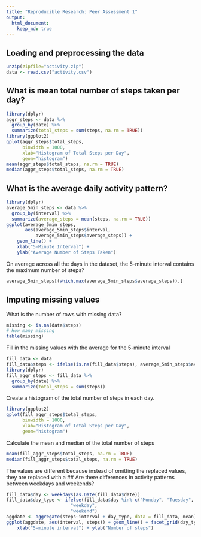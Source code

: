 ```yaml
---
title: "Reproducible Research: Peer Assessment 1"
output: 
  html_document:
    keep_md: true
---
```



## Loading and preprocessing the data
```r
unzip(zipfile="activity.zip")
data <- read.csv("activity.csv")
```


## What is mean total number of steps taken per day?
```r
library(dplyr)
aggr_steps <- data %>%
  group_by(date) %>%
  summarize(total_steps = sum(steps, na.rm = TRUE))
library(ggplot2)
qplot(aggr_steps$total_steps, 
      binwidth = 1000, 
      xlab="Histogram of Total Steps per Day", 
      geom="histogram")
mean(aggr_steps$total_steps, na.rm = TRUE)
median(aggr_steps$total_steps, na.rm = TRUE)
```

## What is the average daily activity pattern?
```r
library(dplyr)
average_5min_steps <- data %>%
  group_by(interval) %>%
  summarize(average_steps = mean(steps, na.rm = TRUE))
ggplot(average_5min_steps,
       aes(average_5min_steps$interval,
           average_5min_steps$average_steps)) + 
    geom_line() + 
    xlab("5-Minute Interval") +
    ylab("Average Number of Steps Taken")
```

On average across all the days in the dataset, the 5-minute interval contains
the maximum number of steps?
```r
average_5min_steps[(which.max(average_5min_steps$average_steps)),]
```

## Imputing missing values
What is the number of rows with missing data?
```r
missing <- is.na(data$steps)
# How many missing
table(missing)
```
Fill in the missing values with the average for the 5-minute interval
```r
fill_data <- data
fill_data$steps <- ifelse(is.na(fill_data$steps), average_5min_steps$average_steps, fill_data$steps)
library(dplyr)
fill_aggr_steps <- fill_data %>%
  group_by(date) %>%
  summarize(total_steps = sum(steps))
```
Create a histogram of the total number of steps in each day.
```r
library(ggplot2)
qplot(fill_aggr_steps$total_steps, 
      binwidth = 1000, 
      xlab="Histogram of Total Steps per Day", 
      geom="histogram")
```

Calculate the mean and median of the total number of steps
```r
mean(fill_aggr_steps$total_steps, na.rm = TRUE)
median(fill_aggr_steps$total_steps, na.rm = TRUE)
```

The values are different because instead of omitting the replaced values, they are replaced with a 
## Are there differences in activity patterns between weekdays and weekends?
```r
fill_data$day <- weekdays(as.Date(fill_data$date))
fill_data$day_type <- ifelse(fill_data$day %in% c("Monday", "Tuesday", "Wednesday", "Thursday", "Friday"),
                        "weekday", 
                        "weekend")
aggdate <- aggregate(steps~interval + day_type, data = fill_data, mean)
ggplot(aggdate, aes(interval, steps)) + geom_line() + facet_grid(day_type ~ .) +
    xlab("5-minute interval") + ylab("Number of steps")
```

